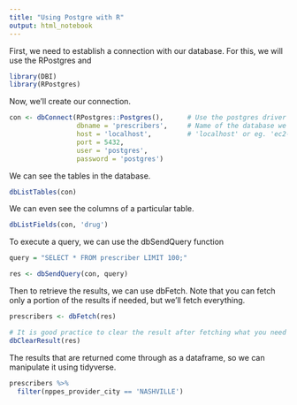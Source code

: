 ```yaml
---
title: "Using Postgre with R"
output: html_notebook
---
```


First, we need to establish a connection with our database. For this, we will use the RPostgres and 

```r
library(DBI)
library(RPostgres)
```

Now, we'll create our connection.
```r
con <- dbConnect(RPostgres::Postgres(),      # Use the postgres driver
                 dbname = 'prescribers',     # Name of the database we want to connect to
                 host = 'localhost',         # 'localhost' or eg. 'ec2-54-83-201-96.compute-1.amazonaws.com'
                 port = 5432, 
                 user = 'postgres',
                 password = 'postgres')
```

We can see the tables in the database.
```r
dbListTables(con)
```

We can even see the columns of a particular table.
```r
dbListFields(con, 'drug')
```

To execute a query, we can use the dbSendQuery function
```r
query = "SELECT * FROM prescriber LIMIT 100;"

res <- dbSendQuery(con, query)
```

Then to retrieve the results, we can use dbFetch. Note that you can fetch only a portion of the results if needed, but we'll fetch everything.
```r
prescribers <- dbFetch(res)

# It is good practice to clear the result after fetching what you need in order to free all resources associated with the result set. 
dbClearResult(res)
```

The results that are returned come through as a dataframe, so we can manipulate it using tidyverse.
```r
prescribers %>% 
  filter(nppes_provider_city == 'NASHVILLE')
```